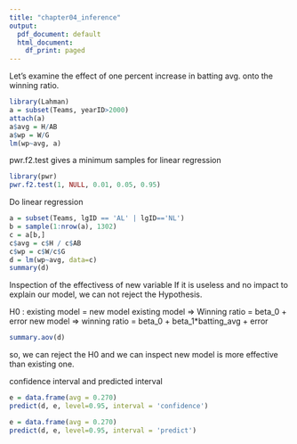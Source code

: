 ```yaml
---
title: "chapter04_inference"
output:
  pdf_document: default
  html_document:
    df_print: paged
---
```


Let's examine the effect of one percent increase in batting avg. onto the winning ratio.

```r
library(Lahman)
a = subset(Teams, yearID>2000)
attach(a)
a$avg = H/AB
a$wp = W/G
lm(wp~avg, a)
```

pwr.f2.test gives a minimum samples for linear regression

```r
library(pwr)
pwr.f2.test(1, NULL, 0.01, 0.05, 0.95)
```

Do linear regression

```r
a = subset(Teams, lgID == 'AL' | lgID=='NL')
b = sample(1:nrow(a), 1302)
c = a[b,]
c$avg = c$H / c$AB
c$wp = c$W/c$G
d = lm(wp~avg, data=c)
summary(d)
```

Inspection of the effectivess of new variable
If it is useless and no impact to explain our model, we can not reject the Hypothesis.

H0 : existing model = new model
existing model => Winning ratio = beta_0 + error
new model => winning ratio = beta_0 + beta_1*batting_avg + error

```r
summary.aov(d)
```

so, we can reject the H0 and we can inspect new model is more effective than existing one.



confidence interval and predicted interval
```r
e = data.frame(avg = 0.270)
predict(d, e, level=0.95, interval = 'confidence')
```

```r
e = data.frame(avg = 0.270)
predict(d, e, level=0.95, interval = 'predict')
```

